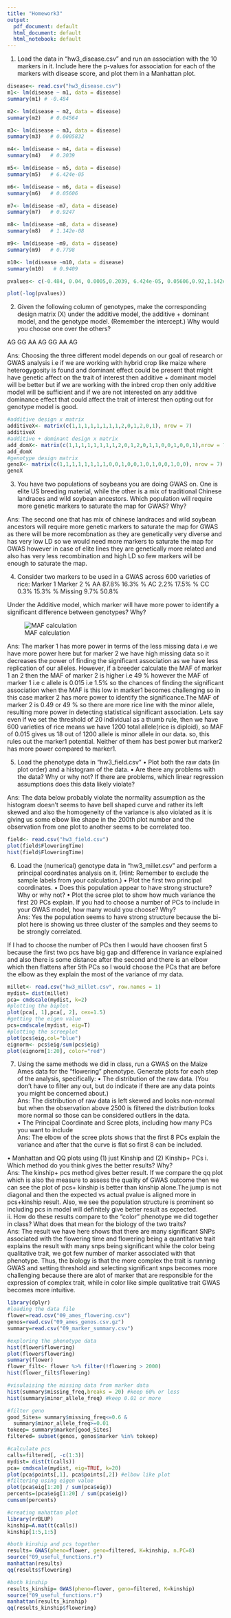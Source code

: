 ```yaml
---
title: "Homework3"
output:
  pdf_document: default
  html_document: default
  html_notebook: default
---
```

1.	Load the data in “hw3_disease.csv” and run an association with the 10 markers in it. Include here the p-values for association for each of the markers with disease score, and plot them in a Manhattan plot.

```r

disease<- read.csv("hw3_disease.csv")
m1<- lm(disease ~ m1, data = disease)
summary(m1) # -0.484

m2<- lm(disease ~ m2, data = disease)
summary(m2)   # 0.04564

m3<- lm(disease ~ m3, data = disease)
summary(m3)   # 0.0005832

m4<- lm(disease ~ m4, data = disease)
summary(m4)   # 0.2039

m5<- lm(disease ~ m5, data = disease)
summary(m5)   # 6.424e-05

m6<- lm(disease ~ m6, data = disease)
summary(m6)   # 0.05606

m7<- lm(disease ~m7, data = disease)
summary(m7)   # 0.9247

m8<- lm(disease ~m8, data = disease)
summary(m8)   # 1.142e-08

m9<- lm(disease ~m9, data = disease)
summary(m9)   # 0.7798

m10<- lm(disease ~m10, data = disease)
summary(m10)   # 0.9409

pvalues<- c(-0.484, 0.04, 0.0005,0.2039, 6.424e-05, 0.05606,0.92,1.142e-08, 0.77,0.9409)

plot(-log(pvalues))


```


2.	Given the following column of genotypes, make the corresponding design matrix (X) under the additive model, the additive + dominant model, and the genotype model. (Remember the intercept.) Why would you choose one over the others?

AG
GG
AA
AG
GG
AA
AG

Ans: Choosing the three different model depends on our goal of research or GWAS analysis i.e if we are working with hybrid crop like maize where heterogygosity is found and dominant effect could be present that might have genetic affect on the trait of interest then additive + dominant model will be better but if we are working with the inbred crop then only additive model will be sufficient and if we are not interested on any additive dominance effect that could affect the trait of interest then opting out for genotype model is good. 
```r
#additive design x matrix
additiveX<- matrix(c(1,1,1,1,1,1,1,1,2,0,1,2,0,1), nrow = 7)
additiveX
#additive + dominant design x matrix
add_domX<- matrix(c(1,1,1,1,1,1,1,1,2,0,1,2,0,1,1,0,0,1,0,0,1),nrow = 7)
add_domX
#genotype design matrix
genoX<- matrix(c(1,1,1,1,1,1,1,1,0,0,1,0,0,1,0,1,0,0,1,0,0), nrow = 7)
genoX

```
3.	You have two populations of soybeans you are doing GWAS on. One is elite US breeding material, while the other is a mix of traditional Chinese landraces and wild soybean ancestors. Which population will require more genetic markers to saturate the map for GWAS? Why?

Ans: The second one that has mix of chinese landraces and wild soybean ancestors will require more genetic markers to saturate the map for GWAS as there will be more recombnation as they are genetically very diverse and has very low LD so we would need more markers to saturate the map for GWAS however in case of elite lines they are genetically more related and also has very less recombination and high LD so few markers will be enough to saturate the map. 


4.	Consider two markers to be used in a GWAS across 600 varieties of rice:
	Marker 1	Marker 2
% AA	87.8%	16.3%
% AC	2.2%	17.5%
% CC	0.3%	15.3%
% Missing	9.7%	50.8%

Under the Additive model, which marker will have more power to identify a significant difference between genotypes? Why?

![MAF calculation](MAF.jpg)


Ans: The marker 1 has more power in terms of the less missing data i.e we have more power here but for marker 2 we have high missing data so it decreases the power of finding the significant association as we have less replication of our alleles. 
However, if a breeder calculate the MAF of marker 1 an 2 then the MAF of marker 2 is higher i.e 49 % however the MAF of marker 1 i.e c allele is  0.015 i.e 1.5% so the chances of finding the significant association when the MAF is this low in marker1 becomes challenging so in this case marker 2 has more power to identify the significance.The MAF of marker 2 is 0.49 or 49 % so there are more rice line with the minor allele, resulting more power in detecting statistical significant association.
Lets say even if we set the threshold of 20 individual as a thumb rule, then we have 600 varieties of rice means we have 1200 total allele(rice is diploid), so MAF of 0.015 gives us 18 out of 1200 allele is minor allele in our data. so, this rules out the marker1 potential. Neither of them has best power but marker2 has more power compared to marker1. 


5.	Load the phenotype data in “hw3_field.csv”
•	Plot both the raw data (in plot order) and a histogram of the data.
•	Are there any problems with the data? Why or why not? If there are problems, which linear regression assumptions does this data likely violate?

Ans: The data below probably violate the normality assumption as the histogram doesn't seems to have bell shaped curve and rather its left skewed and also the homogeneity of the variance is also violated as it is giving us some elbow like shape in the 200th plot number and the observation from one plot to another seems to be correlated too.   


```r
field<- read.csv("hw3_field.csv")
plot(field$FloweringTime)
hist(field$FloweringTime)
```


6.	Load the (numerical) genotype data in “hw3_millet.csv” and perform a principal coordinates analysis on it. (Hint: Remember to exclude the sample labels from your calculation.)
•	Plot the first two principal coordinates.
•	Does this population appear to have strong structure? Why or why not?
•	Plot the scree plot to show how much variance the first 20 PCs explain. If you had to choose a number of PCs to include in your GWAS model, how many would you choose? Why?<br>
Ans: Yes the population seems to have strong structure because the bi-plot here is showing us three cluster  of the samples and they seems to be strongly correlated.<br>

If I had to choose the number of PCs then I would have choosen first 5 because the first two pcs have big gap and difference in variance explained and also there is some distance after the second and there is an elbow which then flattens after 5th PCs so I would choose the PCs that are before the elbow as they explain the most of the variance of my data. 


```r

millet<- read.csv("hw3_millet.csv", row.names = 1)
mydist= dist(millet)
pca= cmdscale(mydist, k=2)
#plotting the biplot 
plot(pca[, 1],pca[, 2], cex=1.5)
#getting the eigen value
pcs=cmdscale(mydist, eig=T)
#plotting the screeplot
plot(pcs$eig,col="blue")
eignorm<- pcs$eig/sum(pcs$eig)
plot(eignorm[1:20], color="red")
```



7.	Using the same methods we did in class, run a GWAS on the Maize Ames data for the “flowering” phenotype. Generate plots for each step of the analysis, specifically:
•	The distribution of the raw data. (You don’t have to filter any out, but do indicate if there are any data points you might be concerned about.) <br>
Ans: The distribution of raw data is left skewed and looks non-normal but when the observation above 2500 is filtered the distribution looks more normal so those can be considered outliers in the data. <br> 
•	The Principal Coordinate and Scree plots, including how many PCs you want to include <br>
Ans: The elbow of the scree plots shows that the first 8 PCs explain the variance and after that the curve is flat so first 8 can be included. <br>

•	Manhattan  and QQ plots using (1) just Kinship and (2) Kinship+ PCs 
i.	Which method do you think gives the better results? Why? <br>
Ans: The kinship+ pcs method gives better result. If we compare the qq plot which is also the measure to assess the quality of GWAS outcome then we can see the plot of pcs+ kinship is better than kinship alone.The jump is not diagonal and then the expected vs actual pvalue is aligned more in pcs+kinship result. Also, we see the population structure is prominent so including pcs in model will definitely give better result as expected. <br>
ii.	How do these results compare to the “color” phenotype we did together in class? What does that mean for the biology of the two traits?<br>
Ans: The result we have here shows that there are many significant SNPs associated with the flowering time and flowering being a quantitative trait explains the result with many snps being significant while the color being qualitative trait, we got few number of marker associated with that phenotype. Thus, the biology is that the more complex the trait is running GWAS and setting threshold and selecting significant snps becomes more challenging because there are alot of marker that are responsible for the expression of complex trait, while in color like simple qualitative trait GWAS becomes more intuitive. 


```r
library(dplyr)
#loading the data file 
flower=read.csv("09_ames_flowering.csv")
genos=read.csv("09_ames_genos.csv.gz")
summary=read.csv("09_marker_summary.csv")

#exploring the phenotype data
hist(flower$flowering)
plot(flower$flowering)
summary(flower)
flower_filt<- flower %>% filter(!flowering > 2000)
hist(flower_filt$flowering)

#visulaising the missing data from marker data
hist(summary$missing_freq,breaks = 20) #keep 60% or less
hist(summary$minor_allele_freq) #keep 0.01 or more

#filter geno
good_Sites= summary$missing_freq<=0.6 &
  summary$minor_allele_freq>=0.01
tokeep= summary$marker[good_Sites]
filtered= subset(genos, genos$marker %in% tokeep)

#calculate pcs
calls=filtered[, -c(1:3)]
mydist= dist(t(calls))
pca= cmdscale(mydist, eig=TRUE, k=20)
plot(pca$points[,1], pca$points[,2]) #elbow like plot
#filtering using eigen value 
plot(pca$eig[1:20] / sum(pca$eig))
percents=(pca$eig[1:20] / sum(pca$eig))
cumsum(percents)

#creating mahattan plot
library(rrBLUP)
kinship=A.mat(t(calls))
kinship[1:5,1:5]

#both kinship and pcs together
results= GWAS(pheno=flower, geno=filtered, K=kinship, n.PC=8)
source("09_useful_functions.r")
manhattan(results)
qq(results$flowering)

#both kinship
results_kinship= GWAS(pheno=flower, geno=filtered, K=kinship)
source("09_useful_functions.r")
manhattan(results_kinship)
qq(results_kinship$flowering)
```

